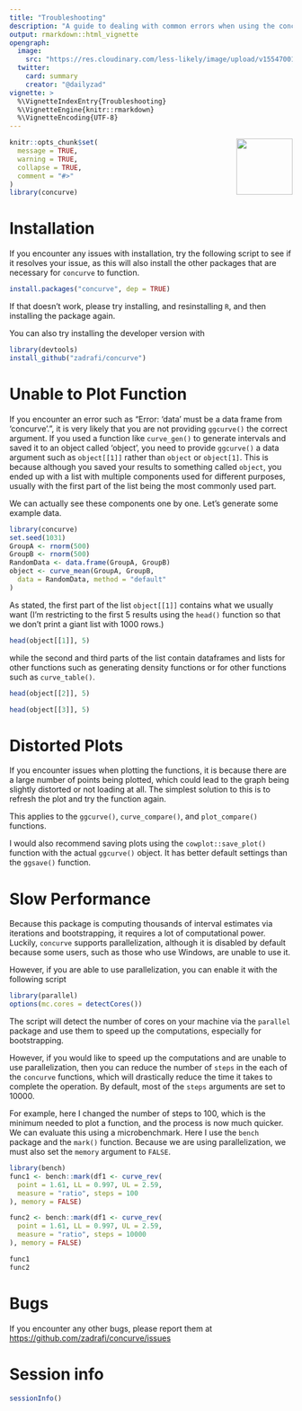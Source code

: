 ```yaml
---
title: "Troubleshooting"
description: "A guide to dealing with common errors when using the concurve R package including slow loading of the graphs, warnings, and distorted plots."
output: rmarkdown::html_vignette
opengraph:
  image: 
    src: "https://res.cloudinary.com/less-likely/image/upload/v1554700142/Site/Predator.jpg"
  twitter:
    card: summary
    creator: "@dailyzad"
vignette: >
  %\VignetteIndexEntry{Troubleshooting}
  %\VignetteEngine{knitr::rmarkdown}
  %\VignetteEncoding{UTF-8}
---
```

<center>
<img src = "https://res.cloudinary.com/less-likely/image/upload/v1575441662/Site/Logo2.jpg" align="right" width="100">
</center>

```r
knitr::opts_chunk$set(
  message = TRUE,
  warning = TRUE,
  collapse = TRUE,
  comment = "#>"
)
library(concurve)
```

# Installation

If you encounter any issues with installation, try the following script to see if it resolves your issue, as this will also install the other packages that are necessary for `concurve` to function.

```r
install.packages("concurve", dep = TRUE)
```

If that doesn't work, please try installing, and resinstalling `R`, and then installing the package again. 

You can also try installing the developer version with 

```r
library(devtools)
install_github("zadrafi/concurve")
```

# Unable to Plot Function

If you encounter an error such as "Error: 'data' must be a data frame from 'concurve'.", it is very likely that you are not providing `ggcurve()` the correct argument. If you used a function like `curve_gen()` to generate intervals and saved it to an object called 'object', you need to provide `ggcurve()` a data argument such as `object[[1]]` rather than `object` or `object[1]`. This is because although you saved your results to something called `object`, you ended up with a list with multiple components used for different purposes, usually with the first part of the list being the most commonly used part. 

We can actually see these components one by one. Let's generate some example data. 

```r
library(concurve)
set.seed(1031)
GroupA <- rnorm(500)
GroupB <- rnorm(500)
RandomData <- data.frame(GroupA, GroupB)
object <- curve_mean(GroupA, GroupB,
  data = RandomData, method = "default"
)
```

As stated, the first part of the list `object[[1]]` contains what we usually want (I'm restricting to the first 5 results using the `head()` function so that we don't print a giant list with 1000 rows.)

```r
head(object[[1]], 5)
```

while the second and third parts of the list contain dataframes and lists for other functions such as generating density functions or for other functions such as `curve_table()`. 

```r
head(object[[2]], 5)
```

```r
head(object[[3]], 5)
```

# Distorted Plots

If you encounter issues when plotting the functions, it is because there are a large number of points being plotted, which could lead to the graph being slightly distorted or not loading at all. The simplest solution to this is to refresh the plot and try the function again.

This applies to the `ggcurve()`, `curve_compare()`, and `plot_compare()` functions.

I would also recommend saving plots using the `cowplot::save_plot()` function with the actual `ggcurve()` object. It has better default settings than the `ggsave()` function.  

# Slow Performance 

Because this package is computing thousands of interval estimates via iterations and bootstrapping, it requires a lot of computational power. Luckily, `concurve` supports parallelization, although it is disabled by default because some users, such as those who use Windows, are unable to use it. 

However, if you are able to use parallelization, you can enable it with the following script 

```r
library(parallel)
options(mc.cores = detectCores())
```

The script will detect the number of cores on your machine via the `parallel` package and use them to speed up the computations, especially for bootstrapping. 

However, if you would like to speed up the computations and are unable to use parallelization, then you can reduce the number of `steps` in the each of the `concurve` functions, which will drastically reduce the time it takes to complete the operation. By default, most of the `steps` arguments are set to 10000. 

For example, here I changed the number of steps to 100, which is the minimum needed to plot a function, and the process is now much quicker. We can evaluate this using a microbenchmark. Here I use the `bench` package and the `mark()` function. Because we are using parallelization, we must also set the `memory` argument to `FALSE`.

```r
library(bench)
func1 <- bench::mark(df1 <- curve_rev(
  point = 1.61, LL = 0.997, UL = 2.59,
  measure = "ratio", steps = 100
), memory = FALSE)

func2 <- bench::mark(df1 <- curve_rev(
  point = 1.61, LL = 0.997, UL = 2.59,
  measure = "ratio", steps = 10000
), memory = FALSE)

func1
func2
```

# Bugs 

If you encounter any other bugs, please report them at 
[https://github.com/zadrafi/concurve/issues](https://github.com/zadrafi/concurve/issues)

# Session info

```r
sessionInfo()
```

